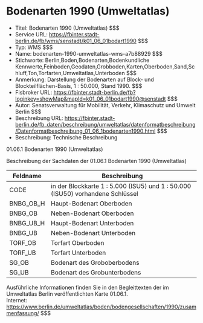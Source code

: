 # Bodenarten 1990 (Umweltatlas)
- Titel: Bodenarten 1990 (Umweltatlas) $$$
- Service URL: https://fbinter.stadt-berlin.de/fb/wms/senstadt/k01_06_01bodart1990 $$$
- Typ: WMS $$$
- Name: bodenarten-1990-umweltatlas-wms-a7b88929 $$$
- Stichworte: Berlin,Boden,Bodenarten,Bodenkundliche Kennwerte,Feinboden,Geodaten,Grobboden,Karten,Oberboden,Sand,Schluff,Ton,Torfarten,Umweltatlas,Unterboden $$$
- Anmerkung: Darstellung der Bodenarten auf Block- und Blockteilflächen-Basis, 1 : 50.000, Stand 1990. $$$
- Fisbroker URL: https://fbinter.stadt-berlin.de/fb?loginkey=showMap&mapId=k01_06_01bodart1990@senstadt $$$
- Autor: Senatsverwaltung für Mobilität, Verkehr, Klimaschutz und Umwelt Berlin $$$
- Beschreibung URL: https://fbinter.stadt-berlin.de/fb_daten/beschreibung/umweltatlas/datenformatbeschreibung/Datenformatbeschreibung_01_06_1bodenarten1990.html $$$
- Beschreibung: Technische Beschreibung 

01.06.1 Bodenarten 1990 (Umweltatlas)

Beschreibung der Sachdaten der 01.06.1 Bodenarten 1990 (Umweltatlas)

| **Feldname** | **Beschreibung**                                                               |
| ------------ | ------------------------------------------------------------------------------ |
| CODE         | in der Blockkarte 1 : 5.000 (ISU5) und 1 : 50.000 (ISU50) vorhandene Schlüssel |
| BNBG\_OB\_H  | Haupt-Bodenart Oberboden                                                       |
| BNBG\_OB     | Neben-Bodenart Oberboden                                                       |
| BNBG\_UB\_H  | Haupt-Bodenart Unterboden                                                      |
| BNBG\_UB     | Neben-Bodenart Unterboden                                                      |
| TORF\_OB     | Torfart Oberboden                                                              |
| TORF\_UB     | Torfart Unterboden                                                             |
| SG\_OB       | Bodenart des Groboberbodens                                                    |
| SG\_UB       | Bodenart des Grobunterbodens                                                   |

Ausführliche Informationen finden Sie in den Begleittexten der im Umweltatlas Berlin veröffentlichten Karte 01.06.1.  
 Internet: https://www.berlin.de/umweltatlas/boden/bodengesellschaften/1990/zusammenfassung/ $$$
